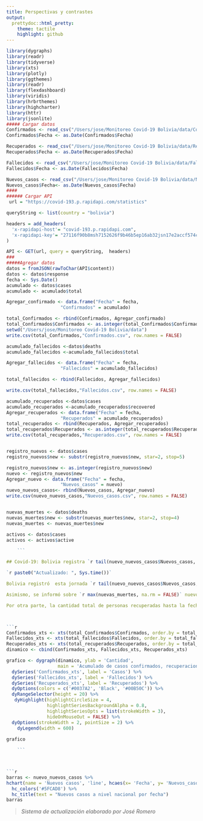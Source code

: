 ```yaml
---
title: Perspectivas y contrastes
output:
  prettydoc::html_pretty:
    theme: tactile
    highlight: github
---
```


```r
library(dygraphs)
library(readr)
library(tidyverse)
library(xts)
library(plotly)
library(ggthemes)
library(readr)
library(flexdashboard)
library(viridis)
library(hrbrthemes)
library(highcharter)
library(httr)
library(jsonlite)
##### Cargar datos
Confirmados <- read_csv("/Users/jose/Monitoreo Covid-19 Bolivia/data/Confirmados.csv")
Confirmados$Fecha <- as.Date(Confirmados$Fecha)

Recuperados <- read_csv("/Users/jose/Monitoreo Covid-19 Bolivia/data/Recuperados.csv")
Recuperados$Fecha <- as.Date(Recuperados$Fecha)

Fallecidos <- read_csv("/Users/jose/Monitoreo Covid-19 Bolivia/data/Fallecidos.csv")
Fallecidos$Fecha <- as.Date(Fallecidos$Fecha)

Nuevos_casos <- read_csv("/Users/jose/Monitoreo Covid-19 Bolivia/data/Nuevos_casos.csv")
Nuevos_casos$Fecha<- as.Date(Nuevos_casos$Fecha)
####
###### Cargar API
 url = "https://covid-193.p.rapidapi.com/statistics"

queryString <- list(country = "bolivia")

headers = add_headers(
  'x-rapidapi-host'= "covid-193.p.rapidapi.com",
  'x-rapidapi-key'= "27116f90b8msh7152626f9b46b5ep16ab32jsn17e2accf574c"
)

API <- GET(url, query = queryString,  headers)
###
#####Agregar datos
datos = fromJSON(rawToChar(API$content))
datos <- datos$response
fecha <- Sys.Date()
acumulado <- datos$cases
acumulado <- acumulado$total

Agregar_confirmado <- data.frame("Fecha" = fecha, 
                    "Confirmados" = acumulado)

total_Confirmados <- rbind(Confirmados, Agregar_confirmado)
total_Confirmados$Confirmados <- as.integer(total_Confirmados$Confirmados)
setwd("/Users/jose/Monitoreo Covid-19 Bolivia/data")
write.csv(total_Confirmados,"Confirmados.csv", row.names = FALSE)

acumulado_fallecidos <-datos$deaths
acumulado_fallecidos <-acumulado_fallecidos$total

Agregar_fallecidos <- data.frame("Fecha" = fecha, 
                    "Fallecidos" = acumulado_fallecidos)

total_fallecidos <- rbind(Fallecidos, Agregar_fallecidos)

write.csv(total_fallecidos,"Fallecidos.csv", row.names = FALSE)

acumulado_recuperados <-datos$cases
acumulado_recuperados <-acumulado_recuperados$recovered
Agregar_recuperados <- data.frame("Fecha" = fecha, 
                    "Recuperados" = acumulado_recuperados)
total_recuperados <- rbind(Recuperados, Agregar_recuperados)
total_recuperados$Recuperados <- as.integer(total_recuperados$Recuperados)
write.csv(total_recuperados,"Recuperados.csv", row.names = FALSE)


registro_nuevos <- datos$cases
registro_nuevos$new <- substr(registro_nuevos$new, star=2, stop=5)

registro_nuevos$new <- as.integer(registro_nuevos$new)
nuevo <- registro_nuevos$new
Agregar_nuevo <- data.frame("Fecha" = fecha, 
                    "Nuevos_casos" = nuevo)
nuevo_nuevos_casos<- rbind(Nuevos_casos, Agregar_nuevo) 
write.csv(nuevo_nuevos_casos,"Nuevos_casos.csv", row.names = FALSE)


nuevas_muertes <- datos$deaths
nuevas_muertes$new <- substr(nuevas_muertes$new, star=2, stop=4)
nuevas_muertes <- nuevas_muertes$new

activos <- datos$cases
activos <- activos$active

    ```

## Covid-19: Bolivia registra `r tail(nuevo_nuevos_casos$Nuevos_casos, 1)` nuevos contagios y los casos acumulados llegan a `r tail(total_Confirmados$Confirmados, 1)`

`r paste0("Actualizado: ", Sys.time())`

Bolivia registró  esta jornada `r tail(nuevo_nuevos_casos$Nuevos_casos, 1)` nuevos casos de coronavirus, según los datos del reporte epidemiológico.De este modo, el acumulado de contagios confirmados asciende a `r tail(total_Confirmados$Confirmados, 1)`, de los cuales `r tail(activos, 1)` se mantienen activos.

Asimismo, se informó sobre `r max(nuevas_muertes, na.rm = FALSE)` nuevos decesos a causa de esta enfermedad, con lo cual el total de fallecidos es de `r tail(total_fallecidos$Fallecidos, 1)`.

Por otra parte, la cantidad total de personas recuperadas hasta la fecha es de `r tail(total_recuperados$Recuperados, 1)`. 



```r
Confirmados_xts <- xts(total_Confirmados$Confirmados, order.by = total_Confirmados$Fecha, frequency = 1)
Fallecidos_xts <- xts(total_fallecidos$Fallecidos, order.by = total_fallecidos$Fecha, frequency = 1)
Recuperados_xts <- xts(total_recuperados$Recuperados, order.by = total_recuperados$Fecha, frequency = 1)
dinamico <- cbind(Confirmados_xts, Fallecidos_xts, Recuperados_xts)

grafico <- dygraph(dinamico, ylab = 'Cantidad',
                   main = 'Acumulado de casos confirmados, recuperaciones y decesos') %>% 
  dySeries('Confirmados_xts', label = 'Casos') %>% 
  dySeries('Fallecidos_xts', label = 'Fallecidos') %>% 
  dySeries('Recuperados_xts', label = 'Recuperados') %>% 
  dyOptions(colors = c('#0037A2', 'Black', '#00B50C')) %>% 
  dyRangeSelector(height = 20) %>% 
   dyHighlight(highlightCircleSize = 4, 
               highlightSeriesBackgroundAlpha = 0.8,
               highlightSeriesOpts = list(strokeWidth = 3),
               hideOnMouseOut = FALSE) %>% 
  dyOptions(strokeWidth = 2, pointSize = 2) %>% 
    dyLegend(width = 600)
  
grafico

    ```



```r

barras <- nuevo_nuevos_casos %>% 
hchart(name = 'Nuevos casos', 'line', hcaes(x= 'Fecha', y= 'Nuevos_casos')) %>% 
  hc_colors('#5FCAD8') %>% 
  hc_title(text = "Nuevos casos a nivel nacional por fecha") 
barras

```

> *Sistema de actualización elaborado por José Romero*

